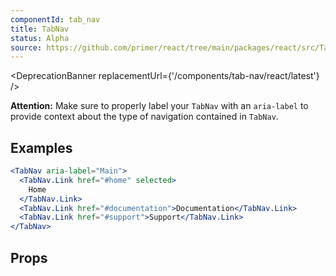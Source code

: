 ```yaml
---
componentId: tab_nav
title: TabNav
status: Alpha
source: https://github.com/primer/react/tree/main/packages/react/src/TabNav
---
```



<DeprecationBanner replacementUrl={'/components/tab-nav/react/latest'} />

**Attention:** Make sure to properly label your `TabNav` with an `aria-label` to provide context about the type of navigation contained in `TabNav`.

## Examples

```jsx live
<TabNav aria-label="Main">
  <TabNav.Link href="#home" selected>
    Home
  </TabNav.Link>
  <TabNav.Link href="#documentation">Documentation</TabNav.Link>
  <TabNav.Link href="#support">Support</TabNav.Link>
</TabNav>
```

## Props

<ComponentProps data={data} />
